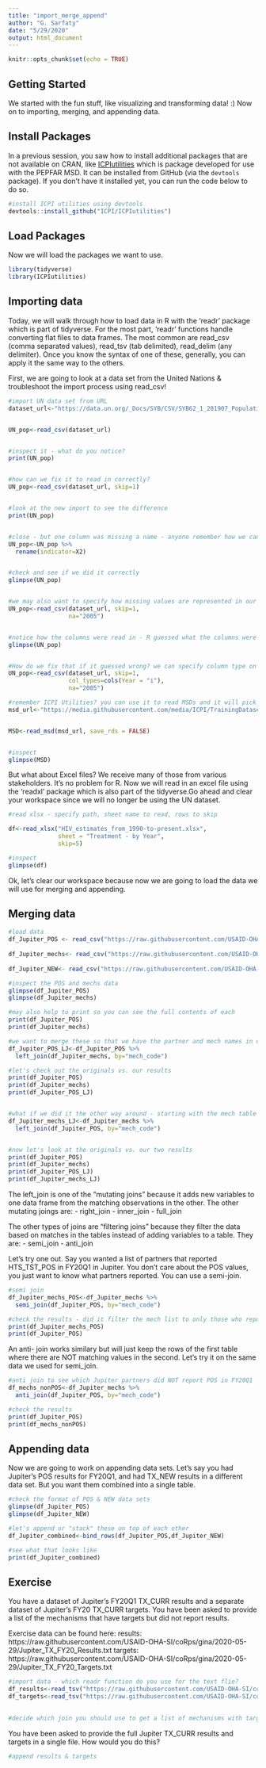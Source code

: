 ---
title: "import_merge_append"
author: "G. Sarfaty"
date: "5/29/2020"
output: html_document
---

```{r setup, include=FALSE}
knitr::opts_chunk$set(echo = TRUE)
```

## Getting Started

We started with the fun stuff, like visualizing and transforming data! :) Now on to importing, merging, and appending data. 


## Install Packages
In a previous session, you saw how to install additional packages that are not available on CRAN, like [ICPIutilities](https://github.com/ICPI/ICPIutilities/blob/master/README.md) which is package developed for use with the PEPFAR MSD. It can be installed from GitHub (via the `devtools` package). If you don't have it installed yet, you can run the code below to do so.


```{r install_github}
#install ICPI utilities using devtools
devtools::install_github("ICPI/ICPIutilities")

```


## Load Packages
Now we will load the packages we want to use.

```{r load, echo=FALSE}

library(tidyverse)
library(ICPIutilities)

```


## Importing data
Today, we will walk through how to load data in R with the 'readr' package which is part of tidyverse. For the most part, 'readr' functions handle converting flat files to data frames. The most common are read_csv (comma separated values), read_tsv (tab delimited), read_delim (any delimiter). Once you know the syntax of one of these, generally, you can apply it the same way to the others.


First, we are going to look at a data set from the United Nations & troubleshoot the import process using read_csv!

```{r}
#import UN data set from URL
dataset_url<-"https://data.un.org/_Docs/SYB/CSV/SYB62_1_201907_Population,%20Surface%20Area%20and%20Density.csv"


UN_pop<-read_csv(dataset_url)


#inspect it - what do you notice?
print(UN_pop)


#how can we fix it to read in correctly?
UN_pop<-read_csv(dataset_url, skip=1)


#look at the new import to see the difference
print(UN_pop)


#close - but one column was missing a name - anyone remember how we can rename a column (X2)?
UN_pop<-UN_pop %>% 
  rename(indicator=X2)


#check and see if we did it correctly
glimpse(UN_pop)


#we may also want to specify how missing values are represented in our file. Let's pretend missing values are noted as 2005
UN_pop<-read_csv(dataset_url, skip=1,
                 na="2005")


#notice how the columns were read in - R guessed what the columns were based on the 1st 1000 rows
glimpse(UN_pop)


#How do we fix that if it guessed wrong? we can specify column type on import
UN_pop<-read_csv(dataset_url, skip=1,
                 col_types=cols(Year = "i"),
                 na="2005")

#remember ICPI Utilities? you can use it to read MSDs and it will pick correct column type for you
msd_url<-"https://media.githubusercontent.com/media/ICPI/TrainingDataset/master/Output/MER_Structured_TRAINING_Datasets_PSNU_IM_FY18-20_20200214_v1_1.txt"


MSD<-read_msd(msd_url, save_rds = FALSE)


#inspect
glimpse(MSD)

```


 

But what about Excel files? We receive many of those from various stakeholders. It's no problem for R. Now we will read in an excel file using the 'readxl' package which is also part of the tidyverse.Go ahead and clear your workspace since we will no longer be using the UN dataset.

```{r}

#read xlsx - specify path, sheet name to read, rows to skip

df<-read_xlsx("HIV_estimates_from_1990-to-present.xlsx", 
              sheet = "Treatment - by Year",
              skip=5)

#inspect
glimpse(df)


```

Ok, let's clear our workspace because now we are going to load the data we will use for merging and appending.

## Merging data
```{r}
#load data
df_Jupiter_POS <- read_csv("https://raw.githubusercontent.com/USAID-OHA-SI/coRps/gina/2020-05-29/FY20Q1_Jupiter_POS.csv")
  
df_Jupiter_mechs<- read_csv("https://raw.githubusercontent.com/USAID-OHA-SI/coRps/gina/2020-05-29/FY20_Jupiter_mechs.csv")
  
df_Jupiter_NEW<- read_csv("https://raw.githubusercontent.com/USAID-OHA-SI/coRps/gina/2020-05-29/FY20Q1_NEW.csv")

#inspect the POS and mechs data
glimpse(df_Jupiter_POS)
glimpse(df_Jupiter_mechs)

#may also help to print so you can see the full contents of each
print(df_Jupiter_POS)
print(df_Jupiter_mechs)

#we want to merge these so that we have the partner and mech names in our POS dataset
df_Jupiter_POS_LJ<-df_Jupiter_POS %>% 
  left_join(df_Jupiter_mechs, by="mech_code")

#let's check out the originals vs. our results
print(df_Jupiter_POS)
print(df_Jupiter_mechs)
print(df_Jupiter_POS_LJ)


#what if we did it the other way around - starting with the mech table
df_Jupiter_mechs_LJ<-df_Jupiter_mechs %>% 
  left_join(df_Jupiter_POS, by="mech_code")


#now let's look at the originals vs. our two results
print(df_Jupiter_POS)
print(df_Jupiter_mechs)
print(df_Jupiter_POS_LJ)
print(df_Jupiter_mechs_LJ)
```

The left_join is one of the "mutating joins" because it adds new variables to one data frame from the matching observations in the other. The other mutating joings are:
- right_join
- inner_join
- full_join

The other types of joins are "filtering joins" because they filter the data based on matches in the tables instead of adding variables to a table. They are:
- semi_join
- anti_join

Let's try one out. Say you wanted a list of partners that reported HTS_TST_POS in FY20Q1 in Jupiter. You don't care about the POS values, you just want to know what partners reported. You can use a semi-join.

```{r}
#semi join
df_Jupiter_mechs_POS<-df_Jupiter_mechs %>% 
  semi_join(df_Jupiter_POS, by="mech_code")

#check the results - did it filter the mech list to only those who reported POS?
print(df_Jupiter_mechs_POS)
print(df_Jupiter_POS)

```

An anti- join works similary but will just keep the rows of the first table where there are NOT matching values in the second. Let's try it on the same data we used for semi_join.

```{r}
#anti join to see which Jupiter partners did NOT report POS in FY20Q1
df_mechs_nonPOS<-df_Jupiter_mechs %>% 
  anti_join(df_Jupiter_POS, by="mech_code")

#check the results
print(df_Jupiter_POS)
print(df_mechs_nonPOS)
```



## Appending data
Now we are going to work on appending data sets. Let's say you had Jupiter's POS results for FY20Q1, and had TX_NEW results in a different data set. But you want them combined into a single table.

```{r}

#check the format of POS & NEW data sets
glimpse(df_Jupiter_POS)
glimpse(df_Jupiter_NEW)

#let's append or "stack" these on top of each other
df_Jupiter_combined<-bind_rows(df_Jupiter_POS,df_Jupiter_NEW)

#see what that looks like
print(df_Jupiter_combined)

```

## Exercise

You have a dataset of Jupiter's FY20Q1 TX_CURR results and a separate dataset of Jupiter's FY20 TX_CURR targets. You have been asked to provide a list of the mechanisms that have targets but did not report results.

Exercise data can be found here:
results: https://raw.githubusercontent.com/USAID-OHA-SI/coRps/gina/2020-05-29/Jupiter_TX_FY20_Results.txt
targets: https://raw.githubusercontent.com/USAID-OHA-SI/coRps/gina/2020-05-29/Jupiter_TX_FY20_Targets.txt

```{r}
#import data - which readr function do you use for the text flie?
df_results<-read_tsv("https://raw.githubusercontent.com/USAID-OHA-SI/coRps/gina/2020-05-29/Jupiter_TX_FY20_Results.txt")
df_targets<-read_tsv("https://raw.githubusercontent.com/USAID-OHA-SI/coRps/gina/2020-05-29/Jupiter_TX_FY20_Targets.txt")
  

#decide which join you should use to get a list of mechanisms with targets, but no results


```

You have been asked to provide the full Jupiter TX_CURR results and targets in a single file. How would you do this?
```{r}
#append results & targets


```

